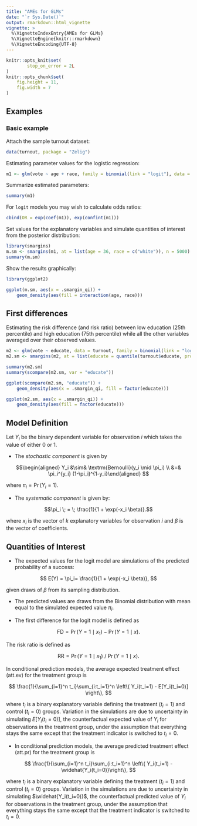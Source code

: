 ```yaml
---
title: "AMEs for GLMs"
date: "`r Sys.Date()`"
output: rmarkdown::html_vignette
vignette: >
  %\VignetteIndexEntry{AMEs for GLMs}
  %\VignetteEngine{knitr::rmarkdown}
  %\VignetteEncoding{UTF-8}
---
```


```r
knitr::opts_knit$set(
        stop_on_error = 2L
)
knitr::opts_chunk$set(
    fig.height = 11,
    fig.width = 7
)
```

## Examples

### Basic example

Attach the sample turnout dataset:

```r
data(turnout, package = "Zelig")
```

Estimating parameter values for the logistic regression:

```r
m1 <- glm(vote ~ age + race, family = binomial(link = "logit"), data = turnout)
```

Summarize estimated parameters:

```r
summary(m1)
```

For `logit` models you may wish to calculate odds ratios:

```r
cbind(OR = exp(coef(m1)), exp(confint(m1)))
```

Set values for the explanatory variables and simulate quantities of
interest from the posterior distribution:

```r
library(smargins)
m.sm <- smargins(m1, at = list(age = 36, race = c("white")), n = 5000)
summary(m.sm)
```

Show the results graphically:

```r
library(ggplot2)

ggplot(m.sm, aes(x = .smargin_qi)) +
    geom_density(aes(fill = interaction(age, race)))
```

## First differences

Estimating the risk difference (and risk ratio) between low education (25th
percentile) and high education (75th percentile) while all the other variables
averaged over their observed values.

```r
m2 <- glm(vote ~ educate, data = turnout, family = binomial(link = "logit"))
m2.sm <- smargins(m2, at = list(educate = quantile(turnout$educate, prob = c(0.25, 0.75))))

summary(m2.sm)
summary(scompare(m2.sm, var = "educate"))
```

```r
ggplot(scompare(m2.sm, "educate")) +
    geom_density(aes(x = .smargin_qi, fill = factor(educate)))

ggplot(m2.sm, aes(x = .smargin_qi)) +
    geom_density(aes(fill = factor(educate)))
```

## Model Definition

Let $Y_i$ be the binary dependent variable for observation $i$ which takes the
value of either 0 or 1.

- The *stochastic component* is given by

$$\begin{aligned}
Y_i &\sim& \textrm{Bernoulli}(y_i \mid \pi_i) \\
    &=& \pi_i^{y_i} (1-\pi_i)^{1-y_i}\end{aligned}
$$

where $\pi_i=\Pr(Y_i=1)$.

- The *systematic component* is given by:

$$\pi_i \; = \; \frac{1}{1 + \exp(-x_i \beta)}.$$

where $x_i$ is the vector of $k$ explanatory variables for observation $i$
and $\beta$ is the vector of coefficients.

## Quantities of Interest

- The expected values for the logit model are simulations of the predicted probability of a success:

$$
E(Y) =
  \pi_i= \frac{1}{1 + \exp(-x_i \beta)},
$$

given draws of $\beta$ from its sampling distribution.

- The predicted values are draws from the Binomial distribution with mean equal to the simulated expected value $\pi_i$.

- The first difference for the logit model is defined as

$$\textrm{FD} = \Pr(Y = 1 \mid x_1) - \Pr(Y = 1 \mid x).$$

The risk ratio is defined as

$$\textrm{RR} = \Pr(Y = 1 \mid x_1) \ / \ \Pr(Y = 1 \mid x).$$

In conditional prediction models, the average expected treatment effect (att.ev) for the treatment group is

$$
\frac{1}{\sum_{i=1}^n t_i}\sum_{i:t_i=1}^n \left\{ Y_i(t_i=1) -
      E[Y_i(t_i=0)] \right\},
$$

where $t_i$ is a binary explanatory variable defining the treatment ($t_i=1$) and control ($t_i=0$) groups.
Variation in the simulations are due to uncertainty in simulating $E[Y_i(t_i=0)]$, the counterfactual
expected value of $Y_i$ for observations in the treatment group, under the assumption that everything
stays the same except that the treatment indicator is switched to $t_i=0$.

- In conditional prediction models, the average predicted treatment effect (att.pr) for the treatment group is

$$
\frac{1}{\sum_{i=1}^n t_i}\sum_{i:t_i=1}^n \left\{ Y_i(t_i=1) -
      \widehat{Y_i(t_i=0)}\right\},
$$

where $t_i$ is a binary explanatory variable defining the treatment ($t_i=1$) and control ($t_i=0$) groups. Variation in the simulations are due to uncertainty in simulating $\widehat{Y_i(t_i=0)}$, the counterfactual predicted value of $Y_i$ for observations in the treatment group, under the assumption that everything stays the same except that the treatment indicator is switched to $t_i=0$.
